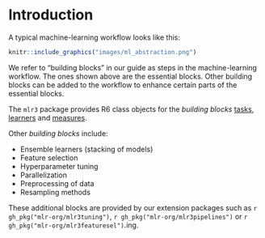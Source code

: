 # Introduction {#introduction}

A typical machine-learning workflow looks like this:

```r
knitr::include_graphics("images/ml_abstraction.png")
```

We refer to "building blocks" in our guide as steps in the machine-learning workflow.
The ones shown above are the essential blocks.
Other building blocks can be added to the workflow to enhance certain parts of the essential blocks.

The `mlr3` package provides R6 class objects for the _building blocks_ [tasks](#tasks), [learners](#learners) and [measures](#measures).

Other _building blocks_ include:

- Ensemble learners (stacking of models)
- Feature selection
- Hyperparameter tuning
- Parallelization 
- Preprocessing of data
- Resampling methods

These additional blocks are provided by our extension packages such as `r gh_pkg("mlr-org/mlr3tuning")`, `r gh_pkg("mlr-org/mlr3pipelines")` or `r gh_pkg("mlr-org/mlr3featuresel")`.ing.
